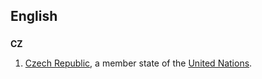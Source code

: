 {{see|.cz}}
==English==
==={{abbreviation}}===
'''CZ'''
#[[Czech Republic]], a member state of the [[United Nations]].